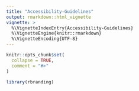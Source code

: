 ```yaml
---
title: "Accessibility-Guidelines"
output: rmarkdown::html_vignette
vignette: >
  %\VignetteIndexEntry{Accessibility-Guidelines}
  %\VignetteEngine{knitr::rmarkdown}
  %\VignetteEncoding{UTF-8}
---
```


```r
knitr::opts_chunk$set(
  collapse = TRUE,
  comment = "#>"
)
```

```r
library(rbranding)
```
